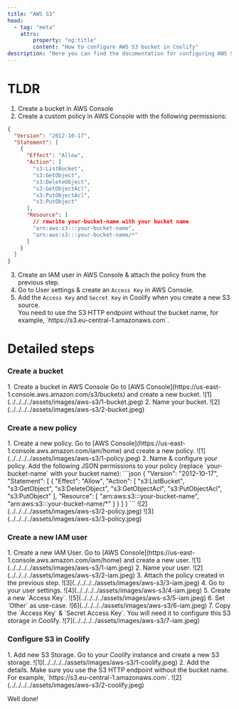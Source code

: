 ```yaml
---
title: "AWS S3"
head:
  - tag: "meta"
    attrs:
        property: "og:title"
        content: "How to configure AWS S3 bucket in Coolify"
description: "Here you can find the documentation for configuring AWS S3 bucket in Coolify."
---
```



# TLDR

1. Create a bucket in AWS Console
2. Create a custom policy in AWS Console with the following permissions:

```json
{
  "Version": "2012-10-17",
  "Statement": [
    {
      "Effect": "Allow",
      "Action": [
        "s3:ListBucket",
        "s3:GetObject",
        "s3:DeleteObject",
        "s3:GetObjectAcl",
        "s3:PutObjectAcl",
        "s3:PutObject"
      ],
      "Resource": [
        // rewrite your-bucket-name with your bucket name
        "arn:aws:s3:::your-bucket-name",
        "arn:aws:s3:::your-bucket-name/*"
      ]
    }
  ]
}
```

3. Create an IAM user in AWS Console & attach the policy from the previous step.
4. Go to User settings & create an `Access Key` in AWS Console.
5. Add the `Access Key` and `Secret Key` in Coolify when you create a new S3 source.
   <Aside type="tip">
     You need to use the S3 HTTP endpoint without the bucket name, for example,
     `https://s3.eu-central-1.amazonaws.com`.
   </Aside>

# Detailed steps

### Create a bucket

<Steps>
1. Create a bucket in AWS Console
    Go to [AWS Console](https://us-east-1.console.aws.amazon.com/s3/buckets) and
    create a new bucket. ![1](../../../../assets/images/aws-s3/1-bucket.jpeg)
2. Name your bucket.
  ![2](../../../../assets/images/aws-s3/2-bucket.jpeg)
</Steps>

### Create a new policy

<Steps>
1. Create a new policy.
    Go to [AWS Console](https://us-east-1.console.aws.amazon.com/iam/home) and create a new policy.
     ![1](../../../../assets/images/aws-s3/1-policy.jpeg)
2. Name & configure your policy.
    Add the following JSON permissions to your policy (replace `your-bucket-name` with your bucket name):
    ```json
    {
      "Version": "2012-10-17",
      "Statement": [
        {
          "Effect": "Allow",
          "Action": [
            "s3:ListBucket",
            "s3:GetObject",
            "s3:DeleteObject",
            "s3:GetObjectAcl",
            "s3:PutObjectAcl",
            "s3:PutObject"
          ],
          "Resource": [
            "arn:aws:s3:::your-bucket-name",
            "arn:aws:s3:::your-bucket-name/*"
          ]
        }
      ]
    }
    ```
        ![2](../../../../assets/images/aws-s3/2-policy.jpeg)
        ![3](../../../../assets/images/aws-s3/3-policy.jpeg)
</Steps>

### Create a new IAM user

<Steps>
1. Create a new IAM User.
    Go to [AWS Console](https://us-east-1.console.aws.amazon.com/iam/home) and
    create a new user. ![1](../../../../assets/images/aws-s3/1-iam.jpeg)
2. Name your user.
    ![2](../../../../assets/images/aws-s3/2-iam.jpeg)
3. Attach the policy created in the previous step.
    ![3](../../../../assets/images/aws-s3/3-iam.jpeg)
4. Go to your user settings.
    ![4](../../../../assets/images/aws-s3/4-iam.jpeg)
5. Create a new `Access Key`.
    ![5](../../../../assets/images/aws-s3/5-iam.jpeg)
6. Set `Other` as use-case.
    ![6](../../../../assets/images/aws-s3/6-iam.jpeg)
7. Copy the `Access Key` & `Secret Access Key`.
    You will need it to configure this S3 storage in Coolify.
    ![7](../../../../assets/images/aws-s3/7-iam.jpeg)
</Steps>

### Configure S3 in Coolify

<Steps>
1. Add new S3 Storage.
    Go to your Coolify instance and create a new S3 storage.
    ![1](../../../../assets/images/aws-s3/1-coolify.jpeg)
2. Add the details.
    Make sure you use the S3 HTTP endpoint without the bucket name. For example,
    `https://s3.eu-central-1.amazonaws.com`. ![2](../../../../assets/images/aws-s3/2-coolify.jpeg)
</Steps>

Well done!
